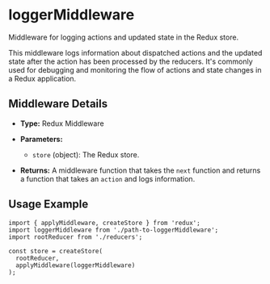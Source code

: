 # loggerMiddleware

Middleware for logging actions and updated state in the Redux store.

This middleware logs information about dispatched actions and the updated state
after the action has been processed by the reducers. It's commonly used for debugging
and monitoring the flow of actions and state changes in a Redux application.

## Middleware Details

- **Type:** Redux Middleware
- **Parameters:**

  - `store` (object): The Redux store.

- **Returns:** A middleware function that takes the `next` function and returns a function that takes an `action` and logs information.

## Usage Example

```tsx
import { applyMiddleware, createStore } from 'redux';
import loggerMiddleware from './path-to-loggerMiddleware';
import rootReducer from './reducers';

const store = createStore(
  rootReducer,
  applyMiddleware(loggerMiddleware)
);
